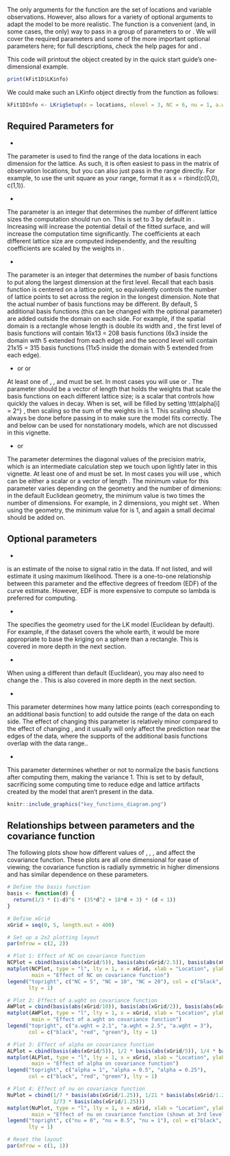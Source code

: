 # \ttt{LKrigSetup}

The only \textit{required} arguments for the \ttt{LatticeKrig} function are the set of locations and variable observations. However, \ttt{LatticeKrig} also allows for a variety of optional arguments to adapt the model to be more realistic. The \ttt{LKrigSetup} function is a convenient (and, in some cases, the only) way to pass in a group of parameters to \ttt{LatticeKrig} or \ttt{LKrig}. We will cover the required parameters and some of the more important optional parameters here; for full descriptions, check the help pages for \ttt{LatticeKrig} and \ttt{LKrigSetup}. 

This code will printout the \ttt{LKinfo} object created by \ttt{LatticeKrig} in the quick start guide's one-dimensional example.
```r
print(kFit1D$LKinfo)
```

We could make such an LKinfo object directly from the \ttt{LKrigSetup} function as follows:

```r
kFit1DInfo <- LKrigSetup(x = locations, nlevel = 3, NC = 6, nu = 1, a.wght = 2.01)
```

## Required Parameters for \ttt{LKrigSetup}

* \ttt{x}

The parameter \ttt{x} is used to find the range of the data locations in each dimension for the lattice. As such, it is often easiest to pass in the matrix of observation locations, but you can also just pass in the range directly. For example, to use the unit square as your range, format it as x = rbind(c(0,0), c(1,1)).

* \ttt{nlevel} 

The parameter \ttt{nlevel} is an integer that determines the number of different lattice sizes the computation should run on. This is set to 3 by default in \ttt{LatticeKrig}. Increasing \ttt{nlevel} will increase the potential detail of the fitted surface, and will increase the computation time significantly. The coefficients at each different lattice size are computed independently, and the resulting coefficients are scaled by the weights in \ttt{alpha}. 

* \ttt{NC}

The parameter \ttt{NC} is an integer that determines the number of basis functions to put along the largest dimension at the first level. Recall that each basis function is centered on a lattice point, so \ttt{NC} equivalently controls the number of lattice points to set across the region in the longest dimension. Note that the actual number of basis functions may be different. By default, 5 additional basis functions (this can be changed with the optional \ttt{NC.buffer} parameter) are added outside the domain on each side. For example, if the spatial domain is a rectangle whose length is double its width and \ttt{NC = 6}, the first level of basis functions will contain 16x13 = 208 basis functions (6x3 inside the domain with 5 extended from each edge) and the second level will contain 21x15 = 315 basis functions (11x5 inside the domain with 5 extended from each edge).

* \ttt{alpha} or \ttt{alphaObject} or \ttt{nu}

At least one of \ttt{alpha}, \ttt{alphaObject}, and \ttt{nu} must be set. In most cases you will use \ttt{alpha} or \ttt{nu}. The parameter \ttt{alpha} should be a vector of length \ttt{nlevel} that holds the weights that scale the basis functions on each different lattice size; \ttt{nu} is a scalar that controls how quickly the values in \ttt{alpha} decay. When \ttt{nu} is set, \ttt{alpha} will be filled by setting \\ttt{alpha[i] = 2\^} \ttt{(-2 * i * nu)}, then scaling so the sum of the weights in \ttt{alpha} is 1. This scaling should always be done before passing in \ttt{alpha} to make sure the model fits correctly. The \ttt{alphaObject} and \ttt{a.wghtObject} below can be used for nonstationary models, which are not discussed in this vignette.

* \ttt{a.wght} or \ttt{a.wghtObject}

The parameter \ttt{a.wght} determines the diagonal values of the precision matrix, which is an intermediate calculation step we touch upon lightly later in this vignette. At least one of \ttt{a.wght} and \ttt{a.wghtObject} must be set. In most cases you will use \ttt{a.wght}, which can be either a scalar or a vector of length \ttt{nlevel}. The minimum value for this parameter varies depending on the geometry and the number of dimenions: in the default Euclidean geometry, the minimum value is two times the number of dimensions. For example, in 2 dimensions, you might set \ttt{a.wght = 4.01}. When using the \ttt{LKSphere} geometry, the minimum value for \ttt{a.wght} is 1, and again a small decimal should be added on. 

## Optional parameters

* \ttt{lambda}

\ttt{Lambda} is an estimate of the noise to signal ratio in the data. If not listed, \ttt{LatticeKrig} and \ttt{LKrig} will estimate it using maximum likelihood. There is a one-to-one relationship between this parameter and the effective degrees of freedom (EDF) of the curve estimate. However, EDF is more expensive to compute so lambda is preferred for computing.

* \ttt{LKGeometry}

The \ttt{LKGeometry} specifies the geometry used for the LK model (Euclidean by default). For example, if the dataset covers the whole earth, it would be more appropriate to base the kriging on a sphere than a rectangle. This is covered in more depth in the next section.

* \ttt{distance.type}

When using a different \ttt{LKGeometry} than default (Euclidean), you may also need to change the \ttt{distance.type}. This is also covered in more depth in the next section.

* \ttt{NC.buffer}

This parameter determines how many lattice points (each corresponding to an additional basis function) to add outside the range of the data on each side. The effect of changing this parameter is relatively minor compared to the effect of changing \ttt{NC}, and it usually will only affect the prediction near the edges of the data, where the supports of the additional basis functions overlap with the data range..

* \ttt{normalize}

This parameter determines whether or not to normalize the basis functions after computing them, making the variance 1. This is set to \ttt{TRUE} by default, sacrificing some computing time to reduce edge and lattice artifacts created by the model that aren't present in the data. 


```r
knitr::include_graphics("key_functions_diagram.png")
```

## Relationships between parameters and the covariance function

The following plots show how different values of \ttt{NC}, \ttt{a.wght}, \ttt{alpha}, and \ttt{nu} affect the covariance function. These plots are all one dimensional for ease of viewing; the covariance function is radially symmetric in higher dimensions and has similar dependence on these parameters.

```r
# Define the basis function
basis <- function(d) {
  return(1/3 * (1-d)^6 * (35*d^2 + 18*d + 3) * (d < 1))
}

# Define xGrid
xGrid = seq(0, 5, length.out = 400)

# Set up a 2x2 plotting layout
par(mfrow = c(2, 2))

# Plot 1: Effect of NC on covariance function
NCPlot = cbind(basis(abs(xGrid/5)), basis(abs(xGrid/2.5)), basis(abs(xGrid/1.25)))
matplot(NCPlot, type = "l", lty = 1, x = xGrid, xlab = "Location", ylab = "Correlation",
        main = "Effect of NC on covariance function")
legend("topright", c("NC = 5", "NC = 10", "NC = 20"), col = c("black", "red", "green"), 
       lty = 1)

# Plot 2: Effect of a.wght on covariance function
AWPlot = cbind(basis(abs(xGrid/10)), basis(abs(xGrid/2)), basis(abs(xGrid/1)))
matplot(AWPlot, type = "l", lty = 1, x = xGrid, xlab = "Location", ylab = "Correlation",
        main = "Effect of a.wght on covariance function")
legend("topright", c("a.wght = 2.1", "a.wght = 2.5", "a.wght = 3"), 
       col = c("black", "red", "green"), lty = 1)

# Plot 3: Effect of alpha on covariance function
ALPlot = cbind(basis(abs(xGrid/5)), 1/2 * basis(abs(xGrid/5)), 1/4 * basis(abs(xGrid/5)))
matplot(ALPlot, type = "l", lty = 1, x = xGrid, xlab = "Location", ylab = "Correlation",
        main = "Effect of alpha on covariance function")
legend("topright", c("alpha = 1", "alpha = 0.5", "alpha = 0.25"), 
       col = c("black", "red", "green"), lty = 1)

# Plot 4: Effect of nu on covariance function
NuPlot = cbind(1/7 * basis(abs(xGrid/1.25)), 1/21 * basis(abs(xGrid/1.25)), 
               1/73 * basis(abs(xGrid/1.25)))
matplot(NuPlot, type = "l", lty = 1, x = xGrid, xlab = "Location", ylab = "Correlation",
        main = "Effect of nu on covariance function (shown at 3rd level)")
legend("topright", c("nu = 0", "nu = 0.5", "nu = 1"), col = c("black", "red", "green"), 
       lty = 1)

# Reset the layout
par(mfrow = c(1, 1))
```